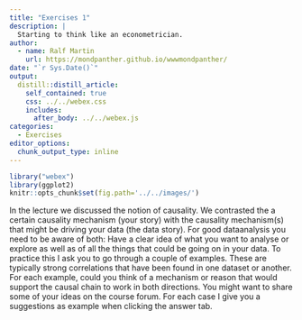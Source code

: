 ```yaml
---
title: "Exercises 1"
description: |
  Starting to think like an econometrician.
author:
  - name: Ralf Martin
    url: https://mondpanther.github.io/wwwmondpanther/
date: "`r Sys.Date()`"
output:
  distill::distill_article:
    self_contained: true
    css: ../../webex.css
    includes:
      after_body: ../../webex.js
categories:
  - Exercises
editor_options: 
  chunk_output_type: inline
---
```




```r
library("webex")
library(ggplot2)
knitr::opts_chunk$set(fig.path='../../images/')
```



In the lecture we discussed the notion of causality. We contrasted the a certain causality mechanism (your story) with the causality mechanism(s) that might be driving your data (the data story). For good dataanalysis you need to be aware of both: Have a clear idea of what you want to analyse or explore as well as of all the things that could be going on in your data. To practice this I ask you to go through a couple of examples. These are typically strong correlations that have been found in one dataset or another. For each example, could you think of a mechanism or reason that would support the causal chain to work in both directions. You might want to share some of your ideas on the course forum. For each case I give you a suggestions as example when clicking the answer tab.




